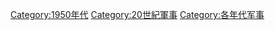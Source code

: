 [[Category:1950年代|Category:1950年代]]
[[Category:20世紀軍事|Category:20世紀軍事]]
[[Category:各年代军事|Category:各年代军事]]